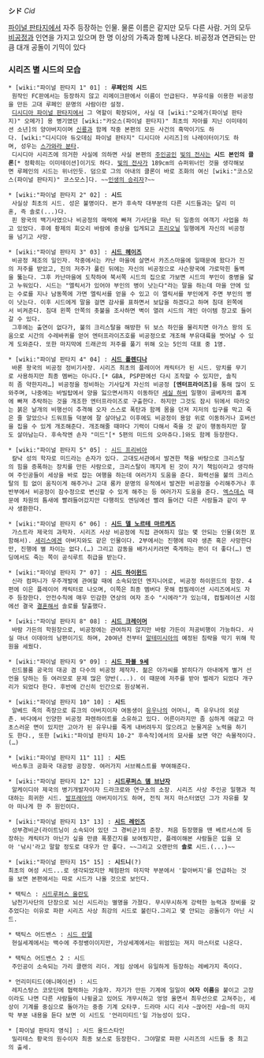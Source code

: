 '''シド''' ''Cid''

[[파이널 판타지]]에서 자주 등장하는 인물. 물론 이름은 같지만 모두 다른 사람. 거의 모두 [[비공정]]과 인연을 가지고 있으며 한 명 이상의 가족과 함께 나온다. 비공정과 연관되는 만큼 대개 공돌이 기믹이 있다

=== 시리즈 별 시드의 모습 ===
 * [wiki:"파이널 판타지 1" 01] : '''루페인의 시드'''
  원작인 FC판에서는 등장하지 않고 리메이크판에서 이름이 언급된다. 부유석을 이용한 비공정을 만든 고대 루페인 문명의 사람이란 설정.
  [[디시디아 파이널 판타지]]에서 그 역할이 확장되어, 사실 대 [wiki:"오메가(파이널 판타지)" 오메가] 용 병기였던 [wiki:"카오스(파이널 판타지)" 최초의 자아를 지닌 이미테이션 소년]의 양아버지이며 [[신룡]]과 함께 작중 본편의 모든 사건의 흑막이기도 하다. [wiki:"디시디아 듀오데심 파이널 판타지" 디시디아 시리즈]의 나레이터이기도 하며, 성우는 [[스가와라 분타]].
  디시디아 시리즈에 의거한 사실에 의하면 사실 본편의 [[주인공]]인 [[빛의 전사]]는 '''시드 본인의 클론'''[* 정확히는 이미테이션]이기도 하다. [[빛의 전사]]가 189cm의 슈퍼위너인 것을 생각해보면 루페인의 시드는 위너인듯. 덤으로 그의 아내의 클론이 바로 조화의 여신 [wiki:"코스모스(파이널 판타지)" 코스모스]다. ~~[[인생의 승리자]]?~~

 * [wiki:"파이널 판타지 2" 02] : '''시드'''
  사실상 최초의 시드. 성은 불명이다. 본가 후속작 대부분의 다른 시드들과는 달리 미혼, 즉 솔로(...)다.
  핀 왕국의 백기사였으나 비공정의 매력에 빠져 기사단을 떠난 뒤 일종의 여객기 사업을 하고 있었다. 후에 황제의 회오리 바람에 중상을 입게되고 [[프리오닐]] 일행에게 자신의 비공정을 넘기고 사망.

 * [wiki:"파이널 판타지 3" 03] : '''[[시드 헤이즈]]'''
  비공정 제조의 일인자. 작중에서는 카난 마을에 살면서 카즈스마을에 일때문에 왔다가 진의 저주를 받았고, 진의 저주가 풀린 뒤에는 자신의 비공정으로 사슨왕국에 가로막힌 돌벽을 뚫는다. 그후 카난마을에 도착하여 북서쪽 시드의 집으로 가보면 시드의 부인이 중병을 앓고 누워있다. 시드는 "엘릭서가 있어야 부인의 병이 낫는다"라는 말을 하는데 마을 안에 있는 수로를 지나 남동쪽에 가면 엘릭서를 얻을 수 있고 이 엘릭서를 부인에게 주면 부인의 병이 낫는다. 이후 시드에게 말을 걸면 감사를 표하면서 보답을 하겠다고 하며 침대 왼쪽에서 비켜준다. 침대 왼쪽 안쪽의 촛불을 조사하면 벽이 열려 시드의 개인 아이템 창고로 들어갈 수 있다.
  그후에는 출연이 없다가, 불의 크리스탈을 해방한 뒤 보스 하인을 물리치면 아가스 왕의 도움으로 시간의 수레바퀴를 얻어 엔터프라이즈호를 비공정으로 개조해 부유대륙을 벗어날 수 있게 도와준다. 또한 마지막에 드래곤의 저주를 풀기 위해 오는 5인의 대표 중 1명.

 * [wiki:"파이널 판타지 4" 04] : '''[[시드 폴렌디나]]'''
  바론 왕국의 비공정 정비기사장. 시리즈 최초의 플레이어 캐릭터가 된 시드. 망치를 무기로 사용하지만 최종 멤버는 아니다.[* GBA, PSP판에선 다시 조작할 수 있지만, 솔직히 좀 약한지라…] 비공정을 정비하는 기사답게 자신의 비공정 '''[엔터프라이즈]'''를 통해 많이 도와주며, 나중에는 바빌탑에서 양을 잃으면서까지 이동하던 [[세실 하비]] 일행이 골베자의 흉계에 빠져 추락하는 것을 개조한 엔터프라이즈로 구출한다. 하지만 그것도 잠시 뒤에서 따라오는 붉은 날개의 비행선이 추격해 오자 스스로 폭탄과 함께 몸을 던져 지저의 입구를 막고 죽은 줄 알았으나 드워프들 덕분에 잘 살아남고 이후에도 비공정이 용암 위로 이동하거나 호버선을 집을 수 있게 개조해준다. 개조해줄 때마다 기력이 다해서 죽을 것 같이 행동하지만 잘도 살아남는다. 후속작엔 손자 "미드"[* 5편의 미드의 오마쥬다.]와도 함께 등장한다.

 * [wiki:"파이널 판타지 5" 05] : [[시드 프리비아]]
  칼낙 성의 학자로 미드라는 손자가 있다. 고대도서관에서 발견한 책을 바탕으로 크리스탈의 힘을 증폭하는 장치를 만든 사람으로, 크리스탈이 깨지게 된 것이 자기 책임이라고 생각하여 주인공들이 세상을 바로 잡는 여행을 하는데 여러가지 도움을 준다. 화력선을 불의 크리스탈의 힘 없이 움직이게 해주거나 고대 롱카 문명의 유적에서 발견한 비공정을 수리해주거나 후반부에서 비공정이 잠수정으로 변신할 수 있게 해주는 등 여러가지 도움을 준다. [[엑스데스]] 때문에 차원의 틈새에 빨려들어갔지만 다행히도 엔딩에선 빨려 들어간 다른 사람들과 같이 무사 생환한다.

 * [wiki:"파이널 판타지 6" 06] : '''[[시드 델 노르테 마르케즈]]'''
  가스트라 제국의 과학자. 시리즈 사상 비공정에 직접 관여하지 않는 몇 안되는 인물(외전 포함해서). [[세리스]]에겐 아버지와도 같은 인물이다. 2부에서는 진행에 따라 생존 혹은 사망한다만, 진행에 별 차이는 없다.(…) 그리고 감동을 배가시키려면 죽게하는 편이 더 좋다(…) 엔딩에서도 죽는 쪽이 공식루트 취급을 받는다.

 * [wiki:"파이널 판타지 7" 07] : '''[[시드 하이윈드]]'''
  신라 컴퍼니가 우주개발에 관여할 때에 소속되었던 엔지니어로, 비공정 하이윈드의 함장. 4편에 이은 플레이어 캐릭터로 나오며, 이쪽은 최종 멤버다 못해 컴필레이션 시리즈에서도 자주 등장한다. 안전수칙에 매우 민감한 연상의 여자 조수 "시에라"가 있는데, 컴필레이션 시점에선 결국 [[결혼]]해서 솔로를 탈출했다.

 * [wiki:"파이널 판타지 8" 08] : '''[[시드 크레이머]]'''
  바람 가든의 학원장으로, 비공정에는 관여하지 않지만 바람 가든이 저공비행이 가능하다. 사실 마녀 이데아의 남편이기도 하며, 20여년 전부터 [[알테미시아]]의 예정된 침략을 막기 위해 학원을 세웠다.

 * [wiki:"파이널 판타지 9" 09] : '''[[시드 파블 9세]]'''
  린드블룸 공국의 대공 겸 다수의 비공정 제작자. 젊은 아가씨를 밝히다가 아내에게 별거 선언을 당하는 등 여러모로 문제 많은 양반(...). 이 때문에 저주를 받아 벌레가 되었다 개구리가 되었다 한다. 후반에 간신히 인간으로 원상복귀.

 * [wiki:"파이널 판타지 10" 10] : '''시드'''
  알베드 족의 족장으로 류크의 아버지이자 여동생이 [[유우나]]의 어머니, 즉 유우나의 외삼촌. 바다에서 인양한 비공정 파렌하이트를 소유하고 있다. 어른이라지만 좀 심하게 애같고 마초스러운 면이 있지만 고아가 된 유우나를 죽게 내버려두지 않으려고 눈물겨운 노력을 하기도 한다., 또한 [wiki:"파이널 판타지 10-2" 후속작]에서의 묘사를 보면 약간 속물적이다.(…)

 * [wiki:"파이널 판타지 11" 11] : '''시드'''
  바스투크 공화국 대공방 공장장. 여러가지 서브퀘스트를 부여해준다.

 * [wiki:"파이널 판타지 12" 12] : '''[[시드루퍼스 뎀 브난자]]'''
  알케이디아 제국의 병기개발자이자 드라크로와 연구소의 소장. 시리즈 사상 주인공 일행과 적대하는 희귀한 시드. [[발프레아]]의 아버지이기도 하며, 전직 져지 마스터였던 그가 자유를 찾아 떠나게 한 주 원인이다.

 * [wiki:"파이널 판타지 13" 13] : '''[[시드 레인즈]]'''
  성부경비군(라이트닝이 소속되어 있던 그 경비군)의 준장. 처음 등장했을 땐 베르서스에 등장하는 캐릭터가 아닌가 싶을 만큼 폭풍간지를 보여줬지만, 플레이해본 사람들은 입을 모아 '낚시'라고 말할 정도로 대우가 안 좋다. ~~그리고 오랜만의 '''솔로''' 시드.(...)~~

 * [wiki:"파이널 판타지 15" 15] : '''시드니'''(?)
 최초의 여성 시드...로 생각되었지만 체험판의 마지막 부분에서 '할아버지'를 언급하는 것을 보면 본편에서는 따로 시드가 나올 것으로 보인다.

 * 택틱스 : [[시드루퍼스 올란도]]
  남천기사단의 단장으로 뇌신 시드라는 별명을 가졌다. 무시무시하게 강력한 능력과 장비를 갖추었다는 이유로 파판 시리즈 사상 최강의 시드로 불린다.그리고 몇 안되는 공돌이가 아닌 시드.

 * 택틱스 어드밴스 : [[시드 란델]]
  현실세계에서는 백수에 주정뱅이이지만, 가상세계에서는 위엄있는 져지 마스터로 나온다.

 * 택틱스 어드밴스 2 : 시드
  주인공이 소속되는 가리 클랜의 리더. 게임 상에서 유일하게 등장하는 레베가지 족이다.

 * 언리미티드(애니메이션) : 시드
  레지스탕스 코모딘에 협력하는 기술자. 자기가 만든 기계에 일일이 '''여자 이름'''을 붙이고 고장이라도 나면 다른 사람들이 나뒹굴고 있어도 개무시하고 엉엉 울면서 최우선으로 고쳐주는, 세상이 기계를 중심으로 돌아가는 중증 기계 오타쿠. 드라마 시디 리사 ~끊어진 사슬~의 마지막 부분 내용을 듣다 보면 이 시드도 '언리미티드'일 가능성이 있다.

 * [파이널 판타지 영식] : 시드 올드스타인
  밀리테스 황국의 원수이자 최종 보스로 등장한다. 그야말로 파판 시리즈의 시드들 중 최고의 출세.
